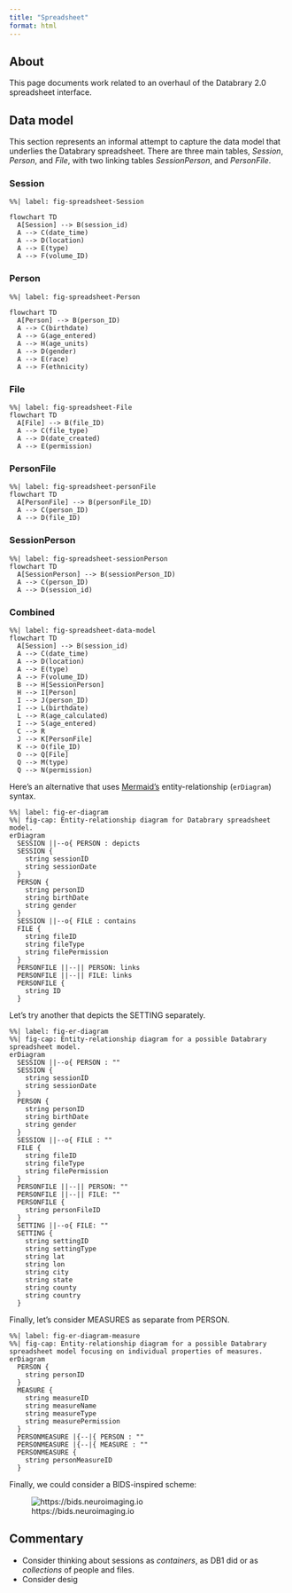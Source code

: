 ```yaml
---
title: "Spreadsheet"
format: html
---
```


## About

This page documents work related to an overhaul of the Databrary 2.0 spreadsheet interface.

## Data model

This section represents an informal attempt to capture the data model that underlies the Databrary spreadsheet.
There are three main tables, *Session*, *Person*, and *File*, with two linking tables *SessionPerson*, and *PersonFile*.

### Session

```mermaid
%%| label: fig-spreadsheet-Session

flowchart TD
  A[Session] --> B(session_id)
  A --> C(date_time)
  A --> D(location)
  A --> E(type)
  A --> F(volume_ID)
```

### Person

```mermaid
%%| label: fig-spreadsheet-Person

flowchart TD
  A[Person] --> B(person_ID)
  A --> C(birthdate)
  A --> G(age_entered)
  A --> H(age_units)
  A --> D(gender)
  A --> E(race)
  A --> F(ethnicity)
```

### File

```mermaid
%%| label: fig-spreadsheet-File
flowchart TD
  A[File] --> B(file_ID)
  A --> C(file_type)
  A --> D(date_created)
  A --> E(permission)
```

### PersonFile

```mermaid
%%| label: fig-spreadsheet-personFile
flowchart TD
  A[PersonFile] --> B(personFile_ID)
  A --> C(person_ID)
  A --> D(file_ID)
```

### SessionPerson

```mermaid
%%| label: fig-spreadsheet-sessionPerson
flowchart TD
  A[SessionPerson] --> B(sessionPerson_ID)
  A --> C(person_ID)
  A --> D(session_id)
```

### Combined

```mermaid
%%| label: fig-spreadsheet-data-model
flowchart TD
  A[Session] --> B(session_id)
  A --> C(date_time)
  A --> D(location)
  A --> E(type)
  A --> F(volume_ID)
  B --> H[SessionPerson]
  H --> I[Person]
  I --> J(person_ID)
  I --> L(birthdate)
  L --> R(age_calculated)
  I --> S(age_entered)
  C --> R
  J --> K[PersonFile]
  K --> O(file_ID)
  O --> Q[File]
  Q --> M(type)
  Q --> N(permission)
```

Here's an alternative that uses [Mermaid's](https://mermaid.js.org) entity-relationship (`erDiagram`) syntax.

```mermaid
%%| label: fig-er-diagram
%%| fig-cap: Entity-relationship diagram for Databrary spreadsheet model.
erDiagram
  SESSION ||--o{ PERSON : depicts
  SESSION {
    string sessionID
    string sessionDate
  }
  PERSON {
    string personID
    string birthDate
    string gender
  }
  SESSION ||--o{ FILE : contains
  FILE {
    string fileID
    string fileType
    string filePermission
  }
  PERSONFILE ||--|| PERSON: links
  PERSONFILE ||--|| FILE: links
  PERSONFILE {
    string ID
  }
```

Let's try another that depicts the SETTING separately.

```mermaid
%%| label: fig-er-diagram
%%| fig-cap: Entity-relationship diagram for a possible Databrary spreadsheet model.
erDiagram
  SESSION ||--o{ PERSON : ""
  SESSION {
    string sessionID
    string sessionDate
  }
  PERSON {
    string personID
    string birthDate
    string gender
  }
  SESSION ||--o{ FILE : ""
  FILE {
    string fileID
    string fileType
    string filePermission
  }
  PERSONFILE ||--|| PERSON: ""
  PERSONFILE ||--|| FILE: ""
  PERSONFILE {
    string personFileID
  }
  SETTING ||--o{ FILE: ""
  SETTING {
    string settingID
    string settingType
    string lat
    string lon
    string city
    string state
    string county
    string country
  }
```

Finally, let's consider MEASURES as separate from PERSON.

```mermaid
%%| label: fig-er-diagram-measure
%%| fig-cap: Entity-relationship diagram for a possible Databrary spreadsheet model focusing on individual properties of measures.
erDiagram
  PERSON {
    string personID
  }
  MEASURE {
    string measureID
    string measureName
    string measureType
    string measurePermission
  }
  PERSONMEASURE |{--|{ PERSON : ""
  PERSONMEASURE |{--|{ MEASURE : ""
  PERSONMEASURE {
    string personMeasureID
  }

```

Finally, we could consider a BIDS-inspired scheme:

![https://bids.neuroimaging.io](https://bids.neuroimaging.io/assets/img/dicom-reorganization-transparent-black_1000x477.png#only-light)

## Commentary

- Consider thinking about sessions as *containers*, as DB1 did or as *collections* of people and files.
- Consider desig